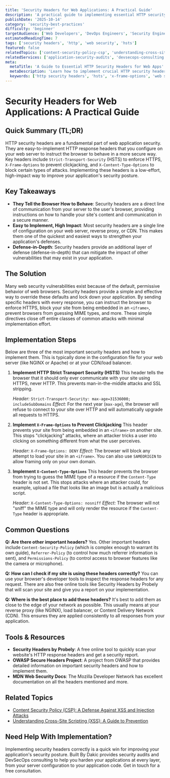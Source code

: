 ```yaml
---
title: 'Security Headers for Web Applications: A Practical Guide'
description: 'A practical guide to implementing essential HTTP security headers like HSTS, X-Content-Type-Options, and X-Frame-Options to harden your web application.'
publishDate: '2025-10-14'
category: 'security-best-practices'
difficulty: 'beginner'
targetAudience: ['Web Developers', 'DevOps Engineers', 'Security Engineers']
estimatedReadingTime: 7
tags: ['security headers', 'http', 'web security', 'hsts']
featured: false
relatedTopics: ['content-security-policy-csp', 'understanding-cross-site-scripting-xss-a-guide-to-prevention']
relatedServices: ['application-security-audits', 'devsecops-consulting']
meta:
  metaTitle: 'A Guide to Essential HTTP Security Headers for Web Apps'
  metaDescription: 'Learn how to implement crucial HTTP security headers like Strict-Transport-Security (HSTS), X-Frame-Options, and others to protect your web application from common attacks.'
  keywords: ['http security headers', 'hsts', 'x-frame-options', 'web security']
---
```


# Security Headers for Web Applications: A Practical Guide

## Quick Summary (TL;DR)

HTTP security headers are a fundamental part of web application security. They are easy-to-implement HTTP response headers that you configure on your web server to instruct the browser to behave in a more secure way. Key headers include `Strict-Transport-Security` (HSTS) to enforce HTTPS, `X-Frame-Options` to prevent clickjacking, and `X-Content-Type-Options` to block certain types of attacks. Implementing these headers is a low-effort, high-impact way to improve your application's security posture.

## Key Takeaways

- **They Tell the Browser How to Behave**: Security headers are a direct line of communication from your server to the user's browser, providing instructions on how to handle your site's content and communication in a secure manner.
- **Easy to Implement, High Impact**: Most security headers are a single line of configuration on your web server, reverse proxy, or CDN. This makes them one of the quickest and easiest ways to strengthen your application's defenses.
- **Defense-in-Depth**: Security headers provide an additional layer of defense (defense-in-depth) that can mitigate the impact of other vulnerabilities that may exist in your application.

## The Solution

Many web security vulnerabilities exist because of the default, permissive behavior of web browsers. Security headers provide a simple and effective way to override these defaults and lock down your application. By sending specific headers with every response, you can instruct the browser to enforce HTTPS, block your site from being embedded in an `<iframe>`, prevent browsers from guessing MIME types, and more. These simple directives close off entire classes of common attacks with minimal implementation effort.

## Implementation Steps

Below are three of the most important security headers and how to implement them. This is typically done in the configuration file for your web server (like NGINX or Apache) or at your CDN/load balancer.

1.  **Implement HTTP Strict Transport Security (HSTS)**
    This header tells the browser that it should only ever communicate with your site using HTTPS, never HTTP. This prevents man-in-the-middle attacks and SSL stripping.

    _Header:_ `Strict-Transport-Security: max-age=31536000; includeSubDomains`
    _Effect:_ For the next year (`max-age`), the browser will refuse to connect to your site over HTTP and will automatically upgrade all requests to HTTPS.

2.  **Implement `X-Frame-Options` to Prevent Clickjacking**
    This header prevents your site from being embedded in an `<iframe>` on another site. This stops "clickjacking" attacks, where an attacker tricks a user into clicking on something different from what the user perceives.

    _Header:_ `X-Frame-Options: DENY`
    _Effect:_ The browser will block any attempt to load your site in an `<iframe>`. You can also use `SAMEORIGIN` to allow framing only on your own domain.

3.  **Implement `X-Content-Type-Options`**
    This header prevents the browser from trying to guess the MIME type of a resource if the `Content-Type` header is not set. This stops attacks where an attacker could, for example, upload a file that looks like an image but is actually a malicious script.

    _Header:_ `X-Content-Type-Options: nosniff`
    _Effect:_ The browser will not "sniff" the MIME type and will only render the resource if the `Content-Type` header is appropriate.

## Common Questions

**Q: Are there other important headers?**
Yes. Other important headers include `Content-Security-Policy` (which is complex enough to warrant its own guide), `Referrer-Policy` (to control how much referrer information is sent), and `Permissions-Policy` (to control access to browser features like the camera or microphone).

**Q: How can I check if my site is using these headers correctly?**
You can use your browser's developer tools to inspect the response headers for any request. There are also free online tools like Security Headers by Probely that will scan your site and give you a report on your implementation.

**Q: Where is the best place to add these headers?**
It's best to add them as close to the edge of your network as possible. This usually means at your reverse proxy (like NGINX), load balancer, or Content Delivery Network (CDN). This ensures they are applied consistently to all responses from your application.

## Tools & Resources

- **Security Headers by Probely**: A free online tool to quickly scan your website's HTTP response headers and get a security report.
- **OWASP Secure Headers Project**: A project from OWASP that provides detailed information on important security headers and how to implement them.
- **MDN Web Security Docs**: The Mozilla Developer Network has excellent documentation on all the headers mentioned and more.

## Related Topics

- [Content Security Policy (CSP): A Defense Against XSS and Injection Attacks](/category/security-best-practices/content-security-policy-csp)
- [Understanding Cross-Site Scripting (XSS): A Guide to Prevention](/category/security-best-practices/understanding-cross-site-scripting-xss-a-guide-to-prevention)

## Need Help With Implementation?

Implementing security headers correctly is a quick win for improving your application's security posture. Built By Dakic provides security audits and DevSecOps consulting to help you harden your applications at every layer, from your server configuration to your application code. Get in touch for a free consultation.
